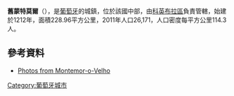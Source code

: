 {{Coord|40|10|N|8|41|W|display=title}}

'''舊蒙特莫爾'''（{{lang-pt|Montemor-o-Velho}}），是[[葡萄牙|葡萄牙]]的城鎮，位於該國中部，由[[科英布拉區|科英布拉區]]負責管轄，始建於1212年，面積228.96平方公里，2011年人口26,171，人口密度每平方公里114.3人。

==參考資料==
* [http://www.flickr.com/photos/vitor107/sets/72157604215577066/ Photos from Montemor-o-Velho] {{Wayback|url=http://www.flickr.com/photos/vitor107/sets/72157604215577066/ |date=20190421140221 }}

{{Authority control}}
{{Portugal-geo-stub}}
[[Category:葡萄牙城市|Category:葡萄牙城市]]